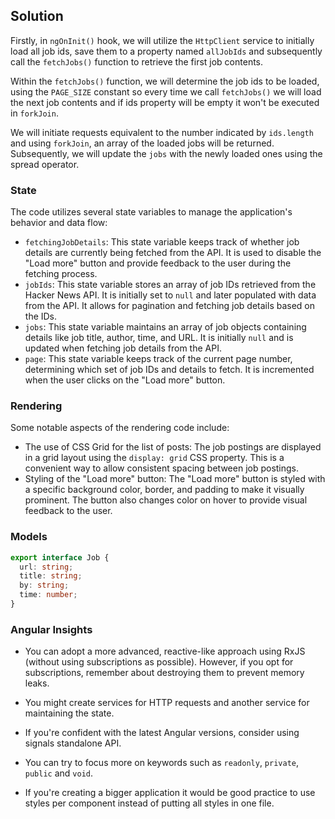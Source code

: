 
## Solution

Firstly, in `ngOnInit()` hook, we will utilize the `HttpClient` service to initially load all job ids, save them to a property named `allJobIds` and subsequently call the `fetchJobs()` function to retrieve the first job contents.

Within the `fetchJobs()` function, we will determine the job ids to be loaded, using the `PAGE_SIZE` constant so every time we call `fetchJobs()` we will load the next job contents and if ids property will be empty it won't be executed in `forkJoin`.

We will initiate requests equivalent to the number indicated by `ids.length` and using `forkJoin`, an array of the loaded jobs will be returned. Subsequently, we will update the `jobs` with the newly loaded ones using the spread operator.

### State

The code utilizes several state variables to manage the application's behavior and data flow:

- `fetchingJobDetails`: This state variable keeps track of whether job details are currently being fetched from the API. It is used to disable the "Load more" button and provide feedback to the user during the fetching process.
- `jobIds`: This state variable stores an array of job IDs retrieved from the Hacker News API. It is initially set to `null` and later populated with data from the API. It allows for pagination and fetching job details based on the IDs.
- `jobs`: This state variable maintains an array of job objects containing details like job title, author, time, and URL. It is initially `null` and is updated when fetching job details from the API.
- `page`: This state variable keeps track of the current page number, determining which set of job IDs and details to fetch. It is incremented when the user clicks on the "Load more" button.

### Rendering

Some notable aspects of the rendering code include:

- The use of CSS Grid for the list of posts: The job postings are displayed in a grid layout using the `display: grid` CSS property. This is a convenient way to allow consistent spacing between job postings.
- Styling of the "Load more" button: The "Load more" button is styled with a specific background color, border, and padding to make it visually prominent. The button also changes color on hover to provide visual feedback to the user.

### Models

```typescript
export interface Job {
  url: string;
  title: string;
  by: string;
  time: number;
}
```

### Angular Insights

- You can adopt a more advanced, reactive-like approach using RxJS (without using subscriptions as possible). However, if you opt for subscriptions, remember about destroying them to prevent memory leaks.

- You might create services for HTTP requests and another service for maintaining the state.

- If you're confident with the latest Angular versions, consider using signals standalone API.

- You can try to focus more on keywords such as `readonly`, `private`, `public` and `void`.

- If you're creating a bigger application it would be good practice to use styles per component instead of putting all styles in one file.

<TestCases />
<Notes />
